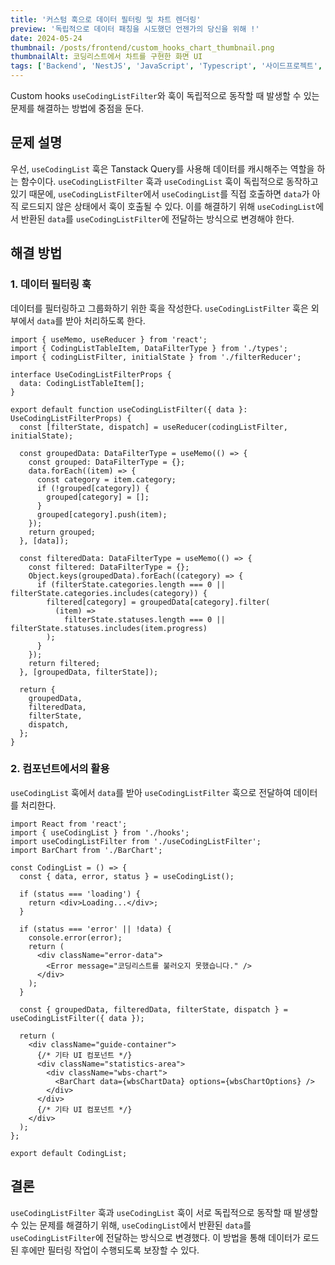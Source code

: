 ```yaml
---
title: '커스텀 훅으로 데이터 필터링 및 차트 렌더링'
preview: '독립적으로 데이터 패칭을 시도했던 언젠가의 당신을 위해 !'
date: 2024-05-24
thumbnail: /posts/frontend/custom_hooks_chart_thumbnail.png
thumbnailAlt: 코딩리스트에서 차트를 구현한 화면 UI
tags: ['Backend', 'NestJS', 'JavaScript', 'Typescript', '사이드프로젝트', 'Frontend']
---
```


Custom hooks `useCodingListFilter`와 훅이 독립적으로 동작할 때 발생할 수 있는 문제를 해결하는 방법에 중점을 둔다.

## 문제 설명

우선, `useCodingList` 훅은 Tanstack Query를 사용해 데이터를 캐시해주는 역할을 하는 함수이다.
`useCodingListFilter` 훅과 `useCodingList` 훅이 독립적으로 동작하고 있기 때문에, `useCodingListFilter`에서 `useCodingList`를 직접 호출하면 `data`가 아직 로드되지 않은 상태에서 훅이 호출될 수 있다. 이를 해결하기 위해 `useCodingList`에서 반환된 `data`를 `useCodingListFilter`에 전달하는 방식으로 변경해야 한다.

## 해결 방법

### 1. 데이터 필터링 훅

데이터를 필터링하고 그룹화하기 위한 훅을 작성한다. `useCodingListFilter` 훅은 외부에서 `data`를 받아 처리하도록 한다.

```tsx
import { useMemo, useReducer } from 'react';
import { CodingListTableItem, DataFilterType } from './types';
import { codingListFilter, initialState } from './filterReducer';

interface UseCodingListFilterProps {
  data: CodingListTableItem[];
}

export default function useCodingListFilter({ data }: UseCodingListFilterProps) {
  const [filterState, dispatch] = useReducer(codingListFilter, initialState);

  const groupedData: DataFilterType = useMemo(() => {
    const grouped: DataFilterType = {};
    data.forEach((item) => {
      const category = item.category;
      if (!grouped[category]) {
        grouped[category] = [];
      }
      grouped[category].push(item);
    });
    return grouped;
  }, [data]);

  const filteredData: DataFilterType = useMemo(() => {
    const filtered: DataFilterType = {};
    Object.keys(groupedData).forEach((category) => {
      if (filterState.categories.length === 0 || filterState.categories.includes(category)) {
        filtered[category] = groupedData[category].filter(
          (item) =>
            filterState.statuses.length === 0 || filterState.statuses.includes(item.progress)
        );
      }
    });
    return filtered;
  }, [groupedData, filterState]);

  return {
    groupedData,
    filteredData,
    filterState,
    dispatch,
  };
}
```

### 2. 컴포넌트에서의 활용

`useCodingList` 훅에서 `data`를 받아 `useCodingListFilter` 훅으로 전달하여 데이터를 처리한다.

```tsx
import React from 'react';
import { useCodingList } from './hooks';
import useCodingListFilter from './useCodingListFilter';
import BarChart from './BarChart';

const CodingList = () => {
  const { data, error, status } = useCodingList();

  if (status === 'loading') {
    return <div>Loading...</div>;
  }

  if (status === 'error' || !data) {
    console.error(error);
    return (
      <div className="error-data">
        <Error message="코딩리스트를 불러오지 못했습니다." />
      </div>
    );
  }

  const { groupedData, filteredData, filterState, dispatch } = useCodingListFilter({ data });

  return (
    <div className="guide-container">
      {/* 기타 UI 컴포넌트 */}
      <div className="statistics-area">
        <div className="wbs-chart">
          <BarChart data={wbsChartData} options={wbsChartOptions} />
        </div>
      </div>
      {/* 기타 UI 컴포넌트 */}
    </div>
  );
};

export default CodingList;
```

## 결론

`useCodingListFilter` 훅과 `useCodingList` 훅이 서로 독립적으로 동작할 때 발생할 수 있는 문제를 해결하기 위해, `useCodingList`에서 반환된 `data`를 `useCodingListFilter`에 전달하는 방식으로 변경했다. 이 방법을 통해 데이터가 로드된 후에만 필터링 작업이 수행되도록 보장할 수 있다.
